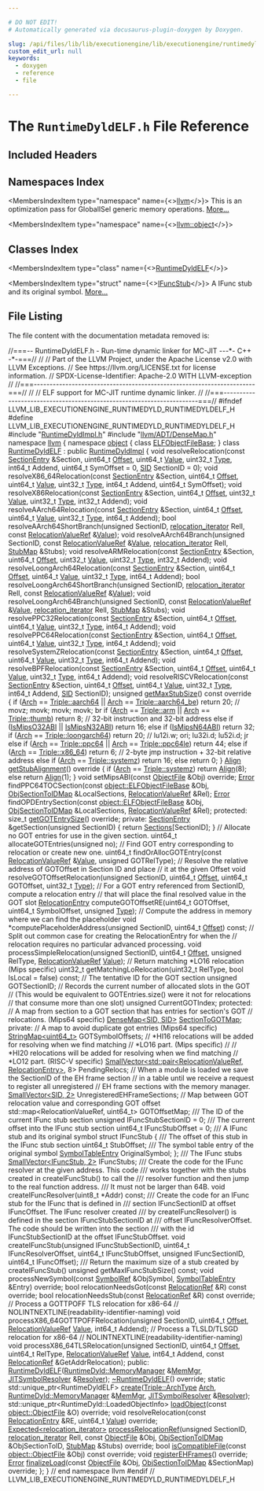 ```yaml
---

# DO NOT EDIT!
# Automatically generated via docusaurus-plugin-doxygen by Doxygen.

slug: /api/files/lib/lib/executionengine/lib/executionengine/runtimedyld/runtimedyldelf-h
custom_edit_url: null
keywords:
  - doxygen
  - reference
  - file

---
```





# The `RuntimeDyldELF.h` File Reference

<DoxygenPage pluginConfig={pluginConfig}>



## Included Headers

<IncludesList>
<IncludesListItem
  filePath="RuntimeDyldImpl.h"
  permalink="/docs/api/files/lib/lib/executionengine/lib/executionengine/runtimedyld/runtimedyldimpl-h"
  isLocal="true" />
<IncludesListItem
  filePath="llvm/ADT/DenseMap.h"
  permalink="/docs/api/files/include/include/llvm/include/llvm/adt/densemap-h"
  isLocal="true" />
</IncludesList>

## Namespaces Index

<MembersIndex>

<MembersIndexItem
  type="namespace"
  name={<><a href="/docs/api/namespaces/llvm">llvm</a></>}>
This is an optimization pass for GlobalISel generic memory operations. <a href="/docs/api/namespaces/llvm/#details">More...</a>
</MembersIndexItem>

<MembersIndexItem
  type="namespace"
  name={<><a href="/docs/api/namespaces/llvm/object">llvm::object</a></>}>
</MembersIndexItem>

</MembersIndex>

## Classes Index

<MembersIndex>

<MembersIndexItem
  type="class"
  name={<><a href="/docs/api/classes/llvm/runtimedyldelf">RuntimeDyldELF</a></>}>
</MembersIndexItem>

<MembersIndexItem
  type="struct"
  name={<><a href="/docs/api/structs/llvm/runtimedyldelf/ifuncstub">IFuncStub</a></>}>
A IFunc stub and its original symbol. <a href="/docs/api/structs/llvm/runtimedyldelf/ifuncstub/#details">More...</a>
</MembersIndexItem>

</MembersIndex>


## File Listing

The file content with the documentation metadata removed is:

<ProgramListing>

<Link id="l00001" /><CodeLine lineNumber="1"><Highlight kind="comment">//===-- RuntimeDyldELF.h - Run-time dynamic linker for MC-JIT ---&#42;- C++ -&#42;-===//</Highlight><Highlight kind="normal"></Highlight></CodeLine>
<Link id="l00002" /><CodeLine lineNumber="2"><Highlight kind="normal"></Highlight><Highlight kind="comment">//</Highlight><Highlight kind="normal"></Highlight></CodeLine>
<Link id="l00003" /><CodeLine lineNumber="3"><Highlight kind="normal"></Highlight><Highlight kind="comment">// Part of the LLVM Project, under the Apache License v2.0 with LLVM Exceptions.</Highlight><Highlight kind="normal"></Highlight></CodeLine>
<Link id="l00004" /><CodeLine lineNumber="4"><Highlight kind="normal"></Highlight><Highlight kind="comment">// See https://llvm.org/LICENSE.txt for license information.</Highlight><Highlight kind="normal"></Highlight></CodeLine>
<Link id="l00005" /><CodeLine lineNumber="5"><Highlight kind="normal"></Highlight><Highlight kind="comment">// SPDX-License-Identifier: Apache-2.0 WITH LLVM-exception</Highlight><Highlight kind="normal"></Highlight></CodeLine>
<Link id="l00006" /><CodeLine lineNumber="6"><Highlight kind="normal"></Highlight><Highlight kind="comment">//</Highlight><Highlight kind="normal"></Highlight></CodeLine>
<Link id="l00007" /><CodeLine lineNumber="7"><Highlight kind="normal"></Highlight><Highlight kind="comment">//===----------------------------------------------------------------------===//</Highlight><Highlight kind="normal"></Highlight></CodeLine>
<Link id="l00008" /><CodeLine lineNumber="8"><Highlight kind="normal"></Highlight><Highlight kind="comment">//</Highlight><Highlight kind="normal"></Highlight></CodeLine>
<Link id="l00009" /><CodeLine lineNumber="9"><Highlight kind="normal"></Highlight><Highlight kind="comment">// ELF support for MC-JIT runtime dynamic linker.</Highlight><Highlight kind="normal"></Highlight></CodeLine>
<Link id="l00010" /><CodeLine lineNumber="10"><Highlight kind="normal"></Highlight><Highlight kind="comment">//</Highlight><Highlight kind="normal"></Highlight></CodeLine>
<Link id="l00011" /><CodeLine lineNumber="11"><Highlight kind="normal"></Highlight><Highlight kind="comment">//===----------------------------------------------------------------------===//</Highlight><Highlight kind="normal"></Highlight></CodeLine>
<Link id="l00012" /><CodeLine lineNumber="12"><Highlight kind="normal"></Highlight></CodeLine>
<Link id="l00013" /><CodeLine lineNumber="13"><Highlight kind="normal"></Highlight><Highlight kind="preprocessor">#ifndef LLVM&#95;LIB&#95;EXECUTIONENGINE&#95;RUNTIMEDYLD&#95;RUNTIMEDYLDELF&#95;H</Highlight><Highlight kind="normal"></Highlight></CodeLine>
<Link id="l00014" /><CodeLine lineNumber="14"><Highlight kind="normal"></Highlight><Highlight kind="preprocessor">#define LLVM&#95;LIB&#95;EXECUTIONENGINE&#95;RUNTIMEDYLD&#95;RUNTIMEDYLDELF&#95;H</Highlight><Highlight kind="normal"></Highlight></CodeLine>
<Link id="l00015" /><CodeLine lineNumber="15"><Highlight kind="normal"></Highlight></CodeLine>
<Link id="l00016" /><CodeLine lineNumber="16"><Highlight kind="normal"></Highlight><Highlight kind="preprocessor">#include &quot;<a href="/docs/api/files/lib/lib/executionengine/lib/executionengine/runtimedyld/runtimedyldimpl-h">RuntimeDyldImpl.h</a>&quot;</Highlight><Highlight kind="normal"></Highlight></CodeLine>
<Link id="l00017" /><CodeLine lineNumber="17"><Highlight kind="normal"></Highlight><Highlight kind="preprocessor">#include &quot;<a href="/docs/api/files/include/include/llvm/include/llvm/adt/densemap-h">llvm/ADT/DenseMap.h</a>&quot;</Highlight><Highlight kind="normal"></Highlight></CodeLine>
<Link id="l00018" /><CodeLine lineNumber="18"><Highlight kind="normal"></Highlight></CodeLine>
<Link id="l00019" /><CodeLine lineNumber="19"><Highlight kind="normal"></Highlight><Highlight kind="keyword">namespace </Highlight><Highlight kind="normal"><a href="/docs/api/namespaces/llvm">llvm</a> &#123;</Highlight></CodeLine>
<Link id="l00020" /><CodeLine lineNumber="20"><Highlight kind="normal"></Highlight><Highlight kind="keyword">namespace </Highlight><Highlight kind="normal"><a href="/docs/api/namespaces/llvm/object">object</a> &#123;</Highlight></CodeLine>
<Link id="l00021" /><CodeLine lineNumber="21"><Highlight kind="normal"></Highlight><Highlight kind="keyword">class </Highlight><Highlight kind="normal"><a href="/docs/api/classes/llvm/object/elfobjectfilebase">ELFObjectFileBase</a>;</Highlight></CodeLine>
<Link id="l00022" /><CodeLine lineNumber="22"><Highlight kind="normal">&#125;</Highlight></CodeLine>
<Link id="l00023" /><CodeLine lineNumber="23"><Highlight kind="normal"></Highlight></CodeLine>
<Link id="l00024" /><CodeLine lineNumber="24" lineLink="/docs/api/classes/llvm/runtimedyldelf"><Highlight kind="normal"></Highlight><Highlight kind="keyword">class </Highlight><Highlight kind="normal"><a href="/docs/api/classes/llvm/runtimedyldelf/#acff5ec4cbde9c943ffd383afdf1e0bb1">RuntimeDyldELF</a> : </Highlight><Highlight kind="keyword">public</Highlight><Highlight kind="normal"> <a href="/docs/api/classes/llvm/runtimedyldimpl/#a369fb04a71a831101a7bdfa873cb33d0">RuntimeDyldImpl</a> &#123;</Highlight></CodeLine>
<Link id="l00025" /><CodeLine lineNumber="25"><Highlight kind="normal"></Highlight></CodeLine>
<Link id="l00026" /><CodeLine lineNumber="26"><Highlight kind="normal">  </Highlight><Highlight kind="keywordtype">void</Highlight><Highlight kind="normal"> resolveRelocation(</Highlight><Highlight kind="keyword">const</Highlight><Highlight kind="normal"> <a href="/docs/api/classes/llvm/sectionentry">SectionEntry</a> &amp;Section, uint64&#95;t <a href="/docs/api/namespaces/llvm/#a05f5b9a11bdcc5feba62899f95dcf878a3134224cba2545bc57954d3b072aebb4">Offset</a>,</Highlight></CodeLine>
<Link id="l00027" /><CodeLine lineNumber="27"><Highlight kind="normal">                         uint64&#95;t <a href="/docs/api/classes/llvm/value">Value</a>, uint32&#95;t <a href="/docs/api/classes/llvm/type">Type</a>, int64&#95;t Addend,</Highlight></CodeLine>
<Link id="l00028" /><CodeLine lineNumber="28"><Highlight kind="normal">                         uint64&#95;t SymOffset = 0, <a href="/docs/api/classes/llvm/runtimedyldimpl/#a8ad6e355243eab1c1a3993f9bda8b2d1">SID</a> SectionID = 0);</Highlight></CodeLine>
<Link id="l00029" /><CodeLine lineNumber="29"><Highlight kind="normal"></Highlight></CodeLine>
<Link id="l00030" /><CodeLine lineNumber="30"><Highlight kind="normal">  </Highlight><Highlight kind="keywordtype">void</Highlight><Highlight kind="normal"> resolveX86&#95;64Relocation(</Highlight><Highlight kind="keyword">const</Highlight><Highlight kind="normal"> <a href="/docs/api/classes/llvm/sectionentry">SectionEntry</a> &amp;Section, uint64&#95;t <a href="/docs/api/namespaces/llvm/#a05f5b9a11bdcc5feba62899f95dcf878a3134224cba2545bc57954d3b072aebb4">Offset</a>,</Highlight></CodeLine>
<Link id="l00031" /><CodeLine lineNumber="31"><Highlight kind="normal">                               uint64&#95;t <a href="/docs/api/classes/llvm/value">Value</a>, uint32&#95;t <a href="/docs/api/classes/llvm/type">Type</a>, int64&#95;t Addend,</Highlight></CodeLine>
<Link id="l00032" /><CodeLine lineNumber="32"><Highlight kind="normal">                               uint64&#95;t SymOffset);</Highlight></CodeLine>
<Link id="l00033" /><CodeLine lineNumber="33"><Highlight kind="normal"></Highlight></CodeLine>
<Link id="l00034" /><CodeLine lineNumber="34"><Highlight kind="normal">  </Highlight><Highlight kind="keywordtype">void</Highlight><Highlight kind="normal"> resolveX86Relocation(</Highlight><Highlight kind="keyword">const</Highlight><Highlight kind="normal"> <a href="/docs/api/classes/llvm/sectionentry">SectionEntry</a> &amp;Section, uint64&#95;t <a href="/docs/api/namespaces/llvm/#a05f5b9a11bdcc5feba62899f95dcf878a3134224cba2545bc57954d3b072aebb4">Offset</a>,</Highlight></CodeLine>
<Link id="l00035" /><CodeLine lineNumber="35"><Highlight kind="normal">                            uint32&#95;t <a href="/docs/api/classes/llvm/value">Value</a>, uint32&#95;t <a href="/docs/api/classes/llvm/type">Type</a>, int32&#95;t Addend);</Highlight></CodeLine>
<Link id="l00036" /><CodeLine lineNumber="36"><Highlight kind="normal"></Highlight></CodeLine>
<Link id="l00037" /><CodeLine lineNumber="37"><Highlight kind="normal">  </Highlight><Highlight kind="keywordtype">void</Highlight><Highlight kind="normal"> resolveAArch64Relocation(</Highlight><Highlight kind="keyword">const</Highlight><Highlight kind="normal"> <a href="/docs/api/classes/llvm/sectionentry">SectionEntry</a> &amp;Section, uint64&#95;t <a href="/docs/api/namespaces/llvm/#a05f5b9a11bdcc5feba62899f95dcf878a3134224cba2545bc57954d3b072aebb4">Offset</a>,</Highlight></CodeLine>
<Link id="l00038" /><CodeLine lineNumber="38"><Highlight kind="normal">                                uint64&#95;t <a href="/docs/api/classes/llvm/value">Value</a>, uint32&#95;t <a href="/docs/api/classes/llvm/type">Type</a>, int64&#95;t Addend);</Highlight></CodeLine>
<Link id="l00039" /><CodeLine lineNumber="39"><Highlight kind="normal"></Highlight></CodeLine>
<Link id="l00040" /><CodeLine lineNumber="40"><Highlight kind="normal">  </Highlight><Highlight kind="keywordtype">bool</Highlight><Highlight kind="normal"> resolveAArch64ShortBranch(</Highlight><Highlight kind="keywordtype">unsigned</Highlight><Highlight kind="normal"> SectionID, <a href="/docs/api/namespaces/llvm/object/#acc360db994cbcc482937196bf406df98">relocation&#95;iterator</a> RelI,</Highlight></CodeLine>
<Link id="l00041" /><CodeLine lineNumber="41"><Highlight kind="normal">                                 </Highlight><Highlight kind="keyword">const</Highlight><Highlight kind="normal"> <a href="/docs/api/classes/llvm/relocationvalueref">RelocationValueRef</a> &amp;<a href="/docs/api/classes/llvm/value">Value</a>);</Highlight></CodeLine>
<Link id="l00042" /><CodeLine lineNumber="42"><Highlight kind="normal"></Highlight></CodeLine>
<Link id="l00043" /><CodeLine lineNumber="43"><Highlight kind="normal">  </Highlight><Highlight kind="keywordtype">void</Highlight><Highlight kind="normal"> resolveAArch64Branch(</Highlight><Highlight kind="keywordtype">unsigned</Highlight><Highlight kind="normal"> SectionID, </Highlight><Highlight kind="keyword">const</Highlight><Highlight kind="normal"> <a href="/docs/api/classes/llvm/relocationvalueref">RelocationValueRef</a> &amp;<a href="/docs/api/classes/llvm/value">Value</a>,</Highlight></CodeLine>
<Link id="l00044" /><CodeLine lineNumber="44"><Highlight kind="normal">                            <a href="/docs/api/namespaces/llvm/object/#acc360db994cbcc482937196bf406df98">relocation&#95;iterator</a> RelI, <a href="/docs/api/classes/llvm/runtimedyldimpl/#a45d3097b94f4f98303ae36e6c6b7eee6">StubMap</a> &amp;Stubs);</Highlight></CodeLine>
<Link id="l00045" /><CodeLine lineNumber="45"><Highlight kind="normal"></Highlight></CodeLine>
<Link id="l00046" /><CodeLine lineNumber="46"><Highlight kind="normal">  </Highlight><Highlight kind="keywordtype">void</Highlight><Highlight kind="normal"> resolveARMRelocation(</Highlight><Highlight kind="keyword">const</Highlight><Highlight kind="normal"> <a href="/docs/api/classes/llvm/sectionentry">SectionEntry</a> &amp;Section, uint64&#95;t <a href="/docs/api/namespaces/llvm/#a05f5b9a11bdcc5feba62899f95dcf878a3134224cba2545bc57954d3b072aebb4">Offset</a>,</Highlight></CodeLine>
<Link id="l00047" /><CodeLine lineNumber="47"><Highlight kind="normal">                            uint32&#95;t <a href="/docs/api/classes/llvm/value">Value</a>, uint32&#95;t <a href="/docs/api/classes/llvm/type">Type</a>, int32&#95;t Addend);</Highlight></CodeLine>
<Link id="l00048" /><CodeLine lineNumber="48"><Highlight kind="normal"></Highlight></CodeLine>
<Link id="l00049" /><CodeLine lineNumber="49"><Highlight kind="normal">  </Highlight><Highlight kind="keywordtype">void</Highlight><Highlight kind="normal"> resolveLoongArch64Relocation(</Highlight><Highlight kind="keyword">const</Highlight><Highlight kind="normal"> <a href="/docs/api/classes/llvm/sectionentry">SectionEntry</a> &amp;Section,</Highlight></CodeLine>
<Link id="l00050" /><CodeLine lineNumber="50"><Highlight kind="normal">                                    uint64&#95;t <a href="/docs/api/namespaces/llvm/#a05f5b9a11bdcc5feba62899f95dcf878a3134224cba2545bc57954d3b072aebb4">Offset</a>, uint64&#95;t <a href="/docs/api/classes/llvm/value">Value</a>,</Highlight></CodeLine>
<Link id="l00051" /><CodeLine lineNumber="51"><Highlight kind="normal">                                    uint32&#95;t <a href="/docs/api/classes/llvm/type">Type</a>, int64&#95;t Addend);</Highlight></CodeLine>
<Link id="l00052" /><CodeLine lineNumber="52"><Highlight kind="normal"></Highlight></CodeLine>
<Link id="l00053" /><CodeLine lineNumber="53"><Highlight kind="normal">  </Highlight><Highlight kind="keywordtype">bool</Highlight><Highlight kind="normal"> resolveLoongArch64ShortBranch(</Highlight><Highlight kind="keywordtype">unsigned</Highlight><Highlight kind="normal"> SectionID,</Highlight></CodeLine>
<Link id="l00054" /><CodeLine lineNumber="54"><Highlight kind="normal">                                     <a href="/docs/api/namespaces/llvm/object/#acc360db994cbcc482937196bf406df98">relocation&#95;iterator</a> RelI,</Highlight></CodeLine>
<Link id="l00055" /><CodeLine lineNumber="55"><Highlight kind="normal">                                     </Highlight><Highlight kind="keyword">const</Highlight><Highlight kind="normal"> <a href="/docs/api/classes/llvm/relocationvalueref">RelocationValueRef</a> &amp;<a href="/docs/api/classes/llvm/value">Value</a>);</Highlight></CodeLine>
<Link id="l00056" /><CodeLine lineNumber="56"><Highlight kind="normal"></Highlight></CodeLine>
<Link id="l00057" /><CodeLine lineNumber="57"><Highlight kind="normal">  </Highlight><Highlight kind="keywordtype">void</Highlight><Highlight kind="normal"> resolveLoongArch64Branch(</Highlight><Highlight kind="keywordtype">unsigned</Highlight><Highlight kind="normal"> SectionID,</Highlight></CodeLine>
<Link id="l00058" /><CodeLine lineNumber="58"><Highlight kind="normal">                                </Highlight><Highlight kind="keyword">const</Highlight><Highlight kind="normal"> <a href="/docs/api/classes/llvm/relocationvalueref">RelocationValueRef</a> &amp;<a href="/docs/api/classes/llvm/value">Value</a>,</Highlight></CodeLine>
<Link id="l00059" /><CodeLine lineNumber="59"><Highlight kind="normal">                                <a href="/docs/api/namespaces/llvm/object/#acc360db994cbcc482937196bf406df98">relocation&#95;iterator</a> RelI, <a href="/docs/api/classes/llvm/runtimedyldimpl/#a45d3097b94f4f98303ae36e6c6b7eee6">StubMap</a> &amp;Stubs);</Highlight></CodeLine>
<Link id="l00060" /><CodeLine lineNumber="60"><Highlight kind="normal"></Highlight></CodeLine>
<Link id="l00061" /><CodeLine lineNumber="61"><Highlight kind="normal">  </Highlight><Highlight kind="keywordtype">void</Highlight><Highlight kind="normal"> resolvePPC32Relocation(</Highlight><Highlight kind="keyword">const</Highlight><Highlight kind="normal"> <a href="/docs/api/classes/llvm/sectionentry">SectionEntry</a> &amp;Section, uint64&#95;t <a href="/docs/api/namespaces/llvm/#a05f5b9a11bdcc5feba62899f95dcf878a3134224cba2545bc57954d3b072aebb4">Offset</a>,</Highlight></CodeLine>
<Link id="l00062" /><CodeLine lineNumber="62"><Highlight kind="normal">                              uint64&#95;t <a href="/docs/api/classes/llvm/value">Value</a>, uint32&#95;t <a href="/docs/api/classes/llvm/type">Type</a>, int64&#95;t Addend);</Highlight></CodeLine>
<Link id="l00063" /><CodeLine lineNumber="63"><Highlight kind="normal"></Highlight></CodeLine>
<Link id="l00064" /><CodeLine lineNumber="64"><Highlight kind="normal">  </Highlight><Highlight kind="keywordtype">void</Highlight><Highlight kind="normal"> resolvePPC64Relocation(</Highlight><Highlight kind="keyword">const</Highlight><Highlight kind="normal"> <a href="/docs/api/classes/llvm/sectionentry">SectionEntry</a> &amp;Section, uint64&#95;t <a href="/docs/api/namespaces/llvm/#a05f5b9a11bdcc5feba62899f95dcf878a3134224cba2545bc57954d3b072aebb4">Offset</a>,</Highlight></CodeLine>
<Link id="l00065" /><CodeLine lineNumber="65"><Highlight kind="normal">                              uint64&#95;t <a href="/docs/api/classes/llvm/value">Value</a>, uint32&#95;t <a href="/docs/api/classes/llvm/type">Type</a>, int64&#95;t Addend);</Highlight></CodeLine>
<Link id="l00066" /><CodeLine lineNumber="66"><Highlight kind="normal"></Highlight></CodeLine>
<Link id="l00067" /><CodeLine lineNumber="67"><Highlight kind="normal">  </Highlight><Highlight kind="keywordtype">void</Highlight><Highlight kind="normal"> resolveSystemZRelocation(</Highlight><Highlight kind="keyword">const</Highlight><Highlight kind="normal"> <a href="/docs/api/classes/llvm/sectionentry">SectionEntry</a> &amp;Section, uint64&#95;t <a href="/docs/api/namespaces/llvm/#a05f5b9a11bdcc5feba62899f95dcf878a3134224cba2545bc57954d3b072aebb4">Offset</a>,</Highlight></CodeLine>
<Link id="l00068" /><CodeLine lineNumber="68"><Highlight kind="normal">                                uint64&#95;t <a href="/docs/api/classes/llvm/value">Value</a>, uint32&#95;t <a href="/docs/api/classes/llvm/type">Type</a>, int64&#95;t Addend);</Highlight></CodeLine>
<Link id="l00069" /><CodeLine lineNumber="69"><Highlight kind="normal"></Highlight></CodeLine>
<Link id="l00070" /><CodeLine lineNumber="70"><Highlight kind="normal">  </Highlight><Highlight kind="keywordtype">void</Highlight><Highlight kind="normal"> resolveBPFRelocation(</Highlight><Highlight kind="keyword">const</Highlight><Highlight kind="normal"> <a href="/docs/api/classes/llvm/sectionentry">SectionEntry</a> &amp;Section, uint64&#95;t <a href="/docs/api/namespaces/llvm/#a05f5b9a11bdcc5feba62899f95dcf878a3134224cba2545bc57954d3b072aebb4">Offset</a>,</Highlight></CodeLine>
<Link id="l00071" /><CodeLine lineNumber="71"><Highlight kind="normal">                            uint64&#95;t <a href="/docs/api/classes/llvm/value">Value</a>, uint32&#95;t <a href="/docs/api/classes/llvm/type">Type</a>, int64&#95;t Addend);</Highlight></CodeLine>
<Link id="l00072" /><CodeLine lineNumber="72"><Highlight kind="normal"></Highlight></CodeLine>
<Link id="l00073" /><CodeLine lineNumber="73"><Highlight kind="normal">  </Highlight><Highlight kind="keywordtype">void</Highlight><Highlight kind="normal"> resolveRISCVRelocation(</Highlight><Highlight kind="keyword">const</Highlight><Highlight kind="normal"> <a href="/docs/api/classes/llvm/sectionentry">SectionEntry</a> &amp;Section, uint64&#95;t <a href="/docs/api/namespaces/llvm/#a05f5b9a11bdcc5feba62899f95dcf878a3134224cba2545bc57954d3b072aebb4">Offset</a>,</Highlight></CodeLine>
<Link id="l00074" /><CodeLine lineNumber="74"><Highlight kind="normal">                              uint64&#95;t <a href="/docs/api/classes/llvm/value">Value</a>, uint32&#95;t <a href="/docs/api/classes/llvm/type">Type</a>, int64&#95;t Addend,</Highlight></CodeLine>
<Link id="l00075" /><CodeLine lineNumber="75"><Highlight kind="normal">                              <a href="/docs/api/classes/llvm/runtimedyldimpl/#a8ad6e355243eab1c1a3993f9bda8b2d1">SID</a> SectionID);</Highlight></CodeLine>
<Link id="l00076" /><CodeLine lineNumber="76"><Highlight kind="normal"></Highlight></CodeLine>
<Link id="l00077" /><CodeLine lineNumber="77"><Highlight kind="normal">  </Highlight><Highlight kind="keywordtype">unsigned</Highlight><Highlight kind="normal"> <a href="/docs/api/classes/llvm/runtimedyldimpl/#ae7343d4154aa28a8bc872b1de1e40df4">getMaxStubSize</a>()</Highlight><Highlight kind="keyword"> const override </Highlight><Highlight kind="normal">&#123;</Highlight></CodeLine>
<Link id="l00078" /><CodeLine lineNumber="78"><Highlight kind="normal">    </Highlight><Highlight kind="keywordflow">if</Highlight><Highlight kind="normal"> (<a href="/docs/api/classes/llvm/runtimedyldimpl/#aab98755e5bcb6af82707f749aab3c474">Arch</a> == <a href="/docs/api/classes/llvm/triple/#a547abd13f7a3c063aa72c8192a868154aee7bfdb86a0614afb9b44615e3e652d3">Triple::aarch64</a> || <a href="/docs/api/classes/llvm/runtimedyldimpl/#aab98755e5bcb6af82707f749aab3c474">Arch</a> == <a href="/docs/api/classes/llvm/triple/#a547abd13f7a3c063aa72c8192a868154a6d5df0cfd7a0b0c0854555554396efd9">Triple::aarch64&#95;be</a>)</Highlight></CodeLine>
<Link id="l00079" /><CodeLine lineNumber="79"><Highlight kind="normal">      </Highlight><Highlight kind="keywordflow">return</Highlight><Highlight kind="normal"> 20; </Highlight><Highlight kind="comment">// movz; movk; movk; movk; br</Highlight><Highlight kind="normal"></Highlight></CodeLine>
<Link id="l00080" /><CodeLine lineNumber="80"><Highlight kind="normal">    </Highlight><Highlight kind="keywordflow">if</Highlight><Highlight kind="normal"> (<a href="/docs/api/classes/llvm/runtimedyldimpl/#aab98755e5bcb6af82707f749aab3c474">Arch</a> == <a href="/docs/api/classes/llvm/triple/#a547abd13f7a3c063aa72c8192a868154a8b312a985e2504366d24a2200faf37ff">Triple::arm</a> || <a href="/docs/api/classes/llvm/runtimedyldimpl/#aab98755e5bcb6af82707f749aab3c474">Arch</a> == <a href="/docs/api/classes/llvm/triple/#a547abd13f7a3c063aa72c8192a868154ab456eadbc2378864e9aa9e2a545a1e65">Triple::thumb</a>)</Highlight></CodeLine>
<Link id="l00081" /><CodeLine lineNumber="81"><Highlight kind="normal">      </Highlight><Highlight kind="keywordflow">return</Highlight><Highlight kind="normal"> 8; </Highlight><Highlight kind="comment">// 32-bit instruction and 32-bit address</Highlight><Highlight kind="normal"></Highlight></CodeLine>
<Link id="l00082" /><CodeLine lineNumber="82"><Highlight kind="normal">    </Highlight><Highlight kind="keywordflow">else</Highlight><Highlight kind="normal"> </Highlight><Highlight kind="keywordflow">if</Highlight><Highlight kind="normal"> (<a href="/docs/api/classes/llvm/runtimedyldimpl/#aa431374d08ab68077b4ba96efe411c72">IsMipsO32ABI</a> || <a href="/docs/api/classes/llvm/runtimedyldimpl/#a940c75979815d8de459e2791701e4853">IsMipsN32ABI</a>)</Highlight></CodeLine>
<Link id="l00083" /><CodeLine lineNumber="83"><Highlight kind="normal">      </Highlight><Highlight kind="keywordflow">return</Highlight><Highlight kind="normal"> 16;</Highlight></CodeLine>
<Link id="l00084" /><CodeLine lineNumber="84"><Highlight kind="normal">    </Highlight><Highlight kind="keywordflow">else</Highlight><Highlight kind="normal"> </Highlight><Highlight kind="keywordflow">if</Highlight><Highlight kind="normal"> (<a href="/docs/api/classes/llvm/runtimedyldimpl/#a3cd00aae21297a0a228ef733b6b47ba4">IsMipsN64ABI</a>)</Highlight></CodeLine>
<Link id="l00085" /><CodeLine lineNumber="85"><Highlight kind="normal">      </Highlight><Highlight kind="keywordflow">return</Highlight><Highlight kind="normal"> 32;</Highlight></CodeLine>
<Link id="l00086" /><CodeLine lineNumber="86"><Highlight kind="normal">    </Highlight><Highlight kind="keywordflow">if</Highlight><Highlight kind="normal"> (<a href="/docs/api/classes/llvm/runtimedyldimpl/#aab98755e5bcb6af82707f749aab3c474">Arch</a> == <a href="/docs/api/classes/llvm/triple/#a547abd13f7a3c063aa72c8192a868154a7e69e3edde4260406241be26e08fbd7c">Triple::loongarch64</a>)</Highlight></CodeLine>
<Link id="l00087" /><CodeLine lineNumber="87"><Highlight kind="normal">      </Highlight><Highlight kind="keywordflow">return</Highlight><Highlight kind="normal"> 20; </Highlight><Highlight kind="comment">// lu12i.w; ori; lu32i.d; lu52i.d; jr</Highlight><Highlight kind="normal"></Highlight></CodeLine>
<Link id="l00088" /><CodeLine lineNumber="88"><Highlight kind="normal">    </Highlight><Highlight kind="keywordflow">else</Highlight><Highlight kind="normal"> </Highlight><Highlight kind="keywordflow">if</Highlight><Highlight kind="normal"> (<a href="/docs/api/classes/llvm/runtimedyldimpl/#aab98755e5bcb6af82707f749aab3c474">Arch</a> == <a href="/docs/api/classes/llvm/triple/#a547abd13f7a3c063aa72c8192a868154aab15cb6de66f724829436a3466411993">Triple::ppc64</a> || <a href="/docs/api/classes/llvm/runtimedyldimpl/#aab98755e5bcb6af82707f749aab3c474">Arch</a> == <a href="/docs/api/classes/llvm/triple/#a547abd13f7a3c063aa72c8192a868154a4c6fec6469969e44d4af328ef7782c46">Triple::ppc64le</a>)</Highlight></CodeLine>
<Link id="l00089" /><CodeLine lineNumber="89"><Highlight kind="normal">      </Highlight><Highlight kind="keywordflow">return</Highlight><Highlight kind="normal"> 44;</Highlight></CodeLine>
<Link id="l00090" /><CodeLine lineNumber="90"><Highlight kind="normal">    </Highlight><Highlight kind="keywordflow">else</Highlight><Highlight kind="normal"> </Highlight><Highlight kind="keywordflow">if</Highlight><Highlight kind="normal"> (<a href="/docs/api/classes/llvm/runtimedyldimpl/#aab98755e5bcb6af82707f749aab3c474">Arch</a> == <a href="/docs/api/classes/llvm/triple/#a547abd13f7a3c063aa72c8192a868154a13d8ce5e71051718a537277c6a594062">Triple::x86&#95;64</a>)</Highlight></CodeLine>
<Link id="l00091" /><CodeLine lineNumber="91"><Highlight kind="normal">      </Highlight><Highlight kind="keywordflow">return</Highlight><Highlight kind="normal"> 6; </Highlight><Highlight kind="comment">// 2-byte jmp instruction + 32-bit relative address</Highlight><Highlight kind="normal"></Highlight></CodeLine>
<Link id="l00092" /><CodeLine lineNumber="92"><Highlight kind="normal">    </Highlight><Highlight kind="keywordflow">else</Highlight><Highlight kind="normal"> </Highlight><Highlight kind="keywordflow">if</Highlight><Highlight kind="normal"> (<a href="/docs/api/classes/llvm/runtimedyldimpl/#aab98755e5bcb6af82707f749aab3c474">Arch</a> == <a href="/docs/api/classes/llvm/triple/#a547abd13f7a3c063aa72c8192a868154af0a491fddfa0a73d2b9074b587ca337f">Triple::systemz</a>)</Highlight></CodeLine>
<Link id="l00093" /><CodeLine lineNumber="93"><Highlight kind="normal">      </Highlight><Highlight kind="keywordflow">return</Highlight><Highlight kind="normal"> 16;</Highlight></CodeLine>
<Link id="l00094" /><CodeLine lineNumber="94"><Highlight kind="normal">    </Highlight><Highlight kind="keywordflow">else</Highlight><Highlight kind="normal"></Highlight></CodeLine>
<Link id="l00095" /><CodeLine lineNumber="95"><Highlight kind="normal">      </Highlight><Highlight kind="keywordflow">return</Highlight><Highlight kind="normal"> 0;</Highlight></CodeLine>
<Link id="l00096" /><CodeLine lineNumber="96"><Highlight kind="normal">  &#125;</Highlight></CodeLine>
<Link id="l00097" /><CodeLine lineNumber="97"><Highlight kind="normal"></Highlight></CodeLine>
<Link id="l00098" /><CodeLine lineNumber="98"><Highlight kind="normal">  <a href="/docs/api/structs/llvm/align">Align</a> <a href="/docs/api/classes/llvm/runtimedyldimpl/#a267138a4cf518ebb229b7c0d59629b66">getStubAlignment</a>()</Highlight><Highlight kind="keyword"> override </Highlight><Highlight kind="normal">&#123;</Highlight></CodeLine>
<Link id="l00099" /><CodeLine lineNumber="99"><Highlight kind="normal">    </Highlight><Highlight kind="keywordflow">if</Highlight><Highlight kind="normal"> (<a href="/docs/api/classes/llvm/runtimedyldimpl/#aab98755e5bcb6af82707f749aab3c474">Arch</a> == <a href="/docs/api/classes/llvm/triple/#a547abd13f7a3c063aa72c8192a868154af0a491fddfa0a73d2b9074b587ca337f">Triple::systemz</a>)</Highlight></CodeLine>
<Link id="l00100" /><CodeLine lineNumber="100"><Highlight kind="normal">      </Highlight><Highlight kind="keywordflow">return</Highlight><Highlight kind="normal"> <a href="/docs/api/structs/llvm/align">Align</a>(8);</Highlight></CodeLine>
<Link id="l00101" /><CodeLine lineNumber="101"><Highlight kind="normal">    </Highlight><Highlight kind="keywordflow">else</Highlight><Highlight kind="normal"></Highlight></CodeLine>
<Link id="l00102" /><CodeLine lineNumber="102"><Highlight kind="normal">      </Highlight><Highlight kind="keywordflow">return</Highlight><Highlight kind="normal"> <a href="/docs/api/structs/llvm/align">Align</a>(1);</Highlight></CodeLine>
<Link id="l00103" /><CodeLine lineNumber="103"><Highlight kind="normal">  &#125;</Highlight></CodeLine>
<Link id="l00104" /><CodeLine lineNumber="104"><Highlight kind="normal"></Highlight></CodeLine>
<Link id="l00105" /><CodeLine lineNumber="105"><Highlight kind="normal">  </Highlight><Highlight kind="keywordtype">void</Highlight><Highlight kind="normal"> setMipsABI(</Highlight><Highlight kind="keyword">const</Highlight><Highlight kind="normal"> <a href="/docs/api/classes/llvm/object/objectfile">ObjectFile</a> &amp;Obj) </Highlight><Highlight kind="keyword">override</Highlight><Highlight kind="normal">;</Highlight></CodeLine>
<Link id="l00106" /><CodeLine lineNumber="106"><Highlight kind="normal"></Highlight></CodeLine>
<Link id="l00107" /><CodeLine lineNumber="107"><Highlight kind="normal">  <a href="/docs/api/classes/llvm/error">Error</a> findPPC64TOCSection(</Highlight><Highlight kind="keyword">const</Highlight><Highlight kind="normal"> <a href="/docs/api/classes/llvm/object/elfobjectfilebase">object::ELFObjectFileBase</a> &amp;Obj,</Highlight></CodeLine>
<Link id="l00108" /><CodeLine lineNumber="108"><Highlight kind="normal">                            <a href="/docs/api/classes/llvm/runtimedyldimpl/#a22b1a24bb422a0f0896dd84dff7933e2">ObjSectionToIDMap</a> &amp;LocalSections,</Highlight></CodeLine>
<Link id="l00109" /><CodeLine lineNumber="109"><Highlight kind="normal">                            <a href="/docs/api/classes/llvm/relocationvalueref">RelocationValueRef</a> &amp;Rel);</Highlight></CodeLine>
<Link id="l00110" /><CodeLine lineNumber="110"><Highlight kind="normal">  <a href="/docs/api/classes/llvm/error">Error</a> findOPDEntrySection(</Highlight><Highlight kind="keyword">const</Highlight><Highlight kind="normal"> <a href="/docs/api/classes/llvm/object/elfobjectfilebase">object::ELFObjectFileBase</a> &amp;Obj,</Highlight></CodeLine>
<Link id="l00111" /><CodeLine lineNumber="111"><Highlight kind="normal">                            <a href="/docs/api/classes/llvm/runtimedyldimpl/#a22b1a24bb422a0f0896dd84dff7933e2">ObjSectionToIDMap</a> &amp;LocalSections,</Highlight></CodeLine>
<Link id="l00112" /><CodeLine lineNumber="112"><Highlight kind="normal">                            <a href="/docs/api/classes/llvm/relocationvalueref">RelocationValueRef</a> &amp;Rel);</Highlight></CodeLine>
<Link id="l00113" /><CodeLine lineNumber="113"><Highlight kind="normal"></Highlight></CodeLine>
<Link id="l00114" /><CodeLine lineNumber="114"><Highlight kind="normal"></Highlight><Highlight kind="keyword">protected</Highlight><Highlight kind="normal">:</Highlight></CodeLine>
<Link id="l00115" /><CodeLine lineNumber="115"><Highlight kind="normal">  </Highlight><Highlight kind="keywordtype">size&#95;t</Highlight><Highlight kind="normal"> <a href="/docs/api/classes/llvm/runtimedyldelf/#a1881f42b5c49ba8ed8d1056ee2ff90d8">getGOTEntrySize</a>() </Highlight><Highlight kind="keyword">override</Highlight><Highlight kind="normal">;</Highlight></CodeLine>
<Link id="l00116" /><CodeLine lineNumber="116"><Highlight kind="normal"></Highlight></CodeLine>
<Link id="l00117" /><CodeLine lineNumber="117"><Highlight kind="normal"></Highlight><Highlight kind="keyword">private</Highlight><Highlight kind="normal">:</Highlight></CodeLine>
<Link id="l00118" /><CodeLine lineNumber="118"><Highlight kind="normal">  <a href="/docs/api/classes/llvm/sectionentry">SectionEntry</a> &amp;getSection(</Highlight><Highlight kind="keywordtype">unsigned</Highlight><Highlight kind="normal"> SectionID) &#123; </Highlight><Highlight kind="keywordflow">return</Highlight><Highlight kind="normal"> <a href="/docs/api/classes/llvm/runtimedyldimpl/#afce88102ca208741b470edac5342c4b3">Sections</a>&#91;SectionID&#93;; &#125;</Highlight></CodeLine>
<Link id="l00119" /><CodeLine lineNumber="119"><Highlight kind="normal"></Highlight></CodeLine>
<Link id="l00120" /><CodeLine lineNumber="120"><Highlight kind="normal">  </Highlight><Highlight kind="comment">// Allocate no GOT entries for use in the given section.</Highlight><Highlight kind="normal"></Highlight></CodeLine>
<Link id="l00121" /><CodeLine lineNumber="121"><Highlight kind="normal">  uint64&#95;t allocateGOTEntries(</Highlight><Highlight kind="keywordtype">unsigned</Highlight><Highlight kind="normal"> no);</Highlight></CodeLine>
<Link id="l00122" /><CodeLine lineNumber="122"><Highlight kind="normal"></Highlight></CodeLine>
<Link id="l00123" /><CodeLine lineNumber="123"><Highlight kind="normal">  </Highlight><Highlight kind="comment">// Find GOT entry corresponding to relocation or create new one.</Highlight><Highlight kind="normal"></Highlight></CodeLine>
<Link id="l00124" /><CodeLine lineNumber="124"><Highlight kind="normal">  uint64&#95;t findOrAllocGOTEntry(</Highlight><Highlight kind="keyword">const</Highlight><Highlight kind="normal"> <a href="/docs/api/classes/llvm/relocationvalueref">RelocationValueRef</a> &amp;<a href="/docs/api/classes/llvm/value">Value</a>,</Highlight></CodeLine>
<Link id="l00125" /><CodeLine lineNumber="125"><Highlight kind="normal">                               </Highlight><Highlight kind="keywordtype">unsigned</Highlight><Highlight kind="normal"> GOTRelType);</Highlight></CodeLine>
<Link id="l00126" /><CodeLine lineNumber="126"><Highlight kind="normal"></Highlight></CodeLine>
<Link id="l00127" /><CodeLine lineNumber="127"><Highlight kind="normal">  </Highlight><Highlight kind="comment">// Resolve the relative address of GOTOffset in Section ID and place</Highlight><Highlight kind="normal"></Highlight></CodeLine>
<Link id="l00128" /><CodeLine lineNumber="128"><Highlight kind="normal">  </Highlight><Highlight kind="comment">// it at the given Offset</Highlight><Highlight kind="normal"></Highlight></CodeLine>
<Link id="l00129" /><CodeLine lineNumber="129"><Highlight kind="normal">  </Highlight><Highlight kind="keywordtype">void</Highlight><Highlight kind="normal"> resolveGOTOffsetRelocation(</Highlight><Highlight kind="keywordtype">unsigned</Highlight><Highlight kind="normal"> SectionID, uint64&#95;t <a href="/docs/api/namespaces/llvm/#a05f5b9a11bdcc5feba62899f95dcf878a3134224cba2545bc57954d3b072aebb4">Offset</a>,</Highlight></CodeLine>
<Link id="l00130" /><CodeLine lineNumber="130"><Highlight kind="normal">                                  uint64&#95;t GOTOffset, uint32&#95;t <a href="/docs/api/classes/llvm/type">Type</a>);</Highlight></CodeLine>
<Link id="l00131" /><CodeLine lineNumber="131"><Highlight kind="normal"></Highlight></CodeLine>
<Link id="l00132" /><CodeLine lineNumber="132"><Highlight kind="normal">  </Highlight><Highlight kind="comment">// For a GOT entry referenced from SectionID, compute a relocation entry</Highlight><Highlight kind="normal"></Highlight></CodeLine>
<Link id="l00133" /><CodeLine lineNumber="133"><Highlight kind="normal">  </Highlight><Highlight kind="comment">// that will place the final resolved value in the GOT slot</Highlight><Highlight kind="normal"></Highlight></CodeLine>
<Link id="l00134" /><CodeLine lineNumber="134"><Highlight kind="normal">  <a href="/docs/api/classes/llvm/relocationentry">RelocationEntry</a> computeGOTOffsetRE(uint64&#95;t GOTOffset, uint64&#95;t SymbolOffset,</Highlight></CodeLine>
<Link id="l00135" /><CodeLine lineNumber="135"><Highlight kind="normal">                                     </Highlight><Highlight kind="keywordtype">unsigned</Highlight><Highlight kind="normal"> <a href="/docs/api/classes/llvm/type">Type</a>);</Highlight></CodeLine>
<Link id="l00136" /><CodeLine lineNumber="136"><Highlight kind="normal"></Highlight></CodeLine>
<Link id="l00137" /><CodeLine lineNumber="137"><Highlight kind="normal">  </Highlight><Highlight kind="comment">// Compute the address in memory where we can find the placeholder</Highlight><Highlight kind="normal"></Highlight></CodeLine>
<Link id="l00138" /><CodeLine lineNumber="138"><Highlight kind="normal">  </Highlight><Highlight kind="keywordtype">void</Highlight><Highlight kind="normal"> &#42;computePlaceholderAddress(</Highlight><Highlight kind="keywordtype">unsigned</Highlight><Highlight kind="normal"> SectionID, uint64&#95;t <a href="/docs/api/namespaces/llvm/#a05f5b9a11bdcc5feba62899f95dcf878a3134224cba2545bc57954d3b072aebb4">Offset</a>) </Highlight><Highlight kind="keyword">const</Highlight><Highlight kind="normal">;</Highlight></CodeLine>
<Link id="l00139" /><CodeLine lineNumber="139"><Highlight kind="normal"></Highlight></CodeLine>
<Link id="l00140" /><CodeLine lineNumber="140"><Highlight kind="normal">  </Highlight><Highlight kind="comment">// Split out common case for creating the RelocationEntry for when the</Highlight><Highlight kind="normal"></Highlight></CodeLine>
<Link id="l00141" /><CodeLine lineNumber="141"><Highlight kind="normal">  </Highlight><Highlight kind="comment">// relocation requires no particular advanced processing.</Highlight><Highlight kind="normal"></Highlight></CodeLine>
<Link id="l00142" /><CodeLine lineNumber="142"><Highlight kind="normal">  </Highlight><Highlight kind="keywordtype">void</Highlight><Highlight kind="normal"> processSimpleRelocation(</Highlight><Highlight kind="keywordtype">unsigned</Highlight><Highlight kind="normal"> SectionID, uint64&#95;t <a href="/docs/api/namespaces/llvm/#a05f5b9a11bdcc5feba62899f95dcf878a3134224cba2545bc57954d3b072aebb4">Offset</a>, </Highlight><Highlight kind="keywordtype">unsigned</Highlight><Highlight kind="normal"> RelType, <a href="/docs/api/classes/llvm/relocationvalueref">RelocationValueRef</a> <a href="/docs/api/classes/llvm/value">Value</a>);</Highlight></CodeLine>
<Link id="l00143" /><CodeLine lineNumber="143"><Highlight kind="normal"></Highlight></CodeLine>
<Link id="l00144" /><CodeLine lineNumber="144"><Highlight kind="normal">  </Highlight><Highlight kind="comment">// Return matching &#42;LO16 relocation (Mips specific)</Highlight><Highlight kind="normal"></Highlight></CodeLine>
<Link id="l00145" /><CodeLine lineNumber="145"><Highlight kind="normal">  uint32&#95;t getMatchingLoRelocation(uint32&#95;t RelType,</Highlight></CodeLine>
<Link id="l00146" /><CodeLine lineNumber="146"><Highlight kind="normal">                                   </Highlight><Highlight kind="keywordtype">bool</Highlight><Highlight kind="normal"> IsLocal = </Highlight><Highlight kind="keyword">false</Highlight><Highlight kind="normal">) </Highlight><Highlight kind="keyword">const</Highlight><Highlight kind="normal">;</Highlight></CodeLine>
<Link id="l00147" /><CodeLine lineNumber="147"><Highlight kind="normal"></Highlight></CodeLine>
<Link id="l00148" /><CodeLine lineNumber="148"><Highlight kind="normal">  </Highlight><Highlight kind="comment">// The tentative ID for the GOT section</Highlight><Highlight kind="normal"></Highlight></CodeLine>
<Link id="l00149" /><CodeLine lineNumber="149"><Highlight kind="normal">  </Highlight><Highlight kind="keywordtype">unsigned</Highlight><Highlight kind="normal"> GOTSectionID;</Highlight></CodeLine>
<Link id="l00150" /><CodeLine lineNumber="150"><Highlight kind="normal"></Highlight></CodeLine>
<Link id="l00151" /><CodeLine lineNumber="151"><Highlight kind="normal">  </Highlight><Highlight kind="comment">// Records the current number of allocated slots in the GOT</Highlight><Highlight kind="normal"></Highlight></CodeLine>
<Link id="l00152" /><CodeLine lineNumber="152"><Highlight kind="normal">  </Highlight><Highlight kind="comment">// (This would be equivalent to GOTEntries.size() were it not for relocations</Highlight><Highlight kind="normal"></Highlight></CodeLine>
<Link id="l00153" /><CodeLine lineNumber="153"><Highlight kind="normal">  </Highlight><Highlight kind="comment">// that consume more than one slot)</Highlight><Highlight kind="normal"></Highlight></CodeLine>
<Link id="l00154" /><CodeLine lineNumber="154"><Highlight kind="normal">  </Highlight><Highlight kind="keywordtype">unsigned</Highlight><Highlight kind="normal"> CurrentGOTIndex;</Highlight></CodeLine>
<Link id="l00155" /><CodeLine lineNumber="155"><Highlight kind="normal"></Highlight></CodeLine>
<Link id="l00156" /><CodeLine lineNumber="156"><Highlight kind="normal"></Highlight><Highlight kind="keyword">protected</Highlight><Highlight kind="normal">:</Highlight></CodeLine>
<Link id="l00157" /><CodeLine lineNumber="157"><Highlight kind="normal">  </Highlight><Highlight kind="comment">// A map from section to a GOT section that has entries for section&#39;s GOT</Highlight><Highlight kind="normal"></Highlight></CodeLine>
<Link id="l00158" /><CodeLine lineNumber="158"><Highlight kind="normal">  </Highlight><Highlight kind="comment">// relocations. (Mips64 specific)</Highlight><Highlight kind="normal"></Highlight></CodeLine>
<Link id="l00159" /><CodeLine lineNumber="159" lineLink="/docs/api/classes/llvm/runtimedyldelf/#a3bcf96d2eb6e594a4602399e60b8eddb"><Highlight kind="normal">  <a href="/docs/api/classes/llvm/densemap">DenseMap&lt;SID, SID&gt;</a> <a href="/docs/api/classes/llvm/runtimedyldelf/#a3bcf96d2eb6e594a4602399e60b8eddb">SectionToGOTMap</a>;</Highlight></CodeLine>
<Link id="l00160" /><CodeLine lineNumber="160"><Highlight kind="normal"></Highlight></CodeLine>
<Link id="l00161" /><CodeLine lineNumber="161"><Highlight kind="normal"></Highlight><Highlight kind="keyword">private</Highlight><Highlight kind="normal">:</Highlight></CodeLine>
<Link id="l00162" /><CodeLine lineNumber="162"><Highlight kind="normal">  </Highlight><Highlight kind="comment">// A map to avoid duplicate got entries (Mips64 specific)</Highlight><Highlight kind="normal"></Highlight></CodeLine>
<Link id="l00163" /><CodeLine lineNumber="163"><Highlight kind="normal">  <a href="/docs/api/classes/llvm/stringmap">StringMap&lt;uint64&#95;t&gt;</a> GOTSymbolOffsets;</Highlight></CodeLine>
<Link id="l00164" /><CodeLine lineNumber="164"><Highlight kind="normal"></Highlight></CodeLine>
<Link id="l00165" /><CodeLine lineNumber="165"><Highlight kind="normal">  </Highlight><Highlight kind="comment">// &#42;HI16 relocations will be added for resolving when we find matching</Highlight><Highlight kind="normal"></Highlight></CodeLine>
<Link id="l00166" /><CodeLine lineNumber="166"><Highlight kind="normal">  </Highlight><Highlight kind="comment">// &#42;LO16 part. (Mips specific)</Highlight><Highlight kind="normal"></Highlight></CodeLine>
<Link id="l00167" /><CodeLine lineNumber="167"><Highlight kind="normal">  </Highlight><Highlight kind="comment">//</Highlight><Highlight kind="normal"></Highlight></CodeLine>
<Link id="l00168" /><CodeLine lineNumber="168"><Highlight kind="normal">  </Highlight><Highlight kind="comment">// &#42;HI20 relocations will be added for resolving when we find matching</Highlight><Highlight kind="normal"></Highlight></CodeLine>
<Link id="l00169" /><CodeLine lineNumber="169"><Highlight kind="normal">  </Highlight><Highlight kind="comment">// &#42;LO12 part. (RISC-V specific)</Highlight><Highlight kind="normal"></Highlight></CodeLine>
<Link id="l00170" /><CodeLine lineNumber="170"><Highlight kind="normal">  <a href="/docs/api/classes/llvm/smallvector">SmallVector&lt;std::pair&lt;RelocationValueRef, RelocationEntry&gt;</a>, 8&gt; PendingRelocs;</Highlight></CodeLine>
<Link id="l00171" /><CodeLine lineNumber="171"><Highlight kind="normal"></Highlight></CodeLine>
<Link id="l00172" /><CodeLine lineNumber="172"><Highlight kind="normal">  </Highlight><Highlight kind="comment">// When a module is loaded we save the SectionID of the EH frame section</Highlight><Highlight kind="normal"></Highlight></CodeLine>
<Link id="l00173" /><CodeLine lineNumber="173"><Highlight kind="normal">  </Highlight><Highlight kind="comment">// in a table until we receive a request to register all unregistered</Highlight><Highlight kind="normal"></Highlight></CodeLine>
<Link id="l00174" /><CodeLine lineNumber="174"><Highlight kind="normal">  </Highlight><Highlight kind="comment">// EH frame sections with the memory manager.</Highlight><Highlight kind="normal"></Highlight></CodeLine>
<Link id="l00175" /><CodeLine lineNumber="175"><Highlight kind="normal">  <a href="/docs/api/classes/llvm/smallvector">SmallVector&lt;SID, 2&gt;</a> UnregisteredEHFrameSections;</Highlight></CodeLine>
<Link id="l00176" /><CodeLine lineNumber="176"><Highlight kind="normal"></Highlight></CodeLine>
<Link id="l00177" /><CodeLine lineNumber="177"><Highlight kind="normal">  </Highlight><Highlight kind="comment">// Map between GOT relocation value and corresponding GOT offset</Highlight><Highlight kind="normal"></Highlight></CodeLine>
<Link id="l00178" /><CodeLine lineNumber="178"><Highlight kind="normal">  std::map&lt;RelocationValueRef, uint64&#95;t&gt; GOTOffsetMap;</Highlight></CodeLine>
<Link id="l00179" /><CodeLine lineNumber="179"><Highlight kind="normal"></Highlight><Highlight kind="comment"></Highlight></CodeLine>
<Link id="l00180" /><CodeLine lineNumber="180"><Highlight kind="comment">  /// The ID of the current IFunc stub section</Highlight><Highlight kind="normal"></Highlight></CodeLine>
<Link id="l00181" /><CodeLine lineNumber="181"><Highlight kind="normal">  </Highlight><Highlight kind="keywordtype">unsigned</Highlight><Highlight kind="normal"> IFuncStubSectionID = 0;</Highlight><Highlight kind="comment"></Highlight></CodeLine>
<Link id="l00182" /><CodeLine lineNumber="182"><Highlight kind="comment">  /// The current offset into the IFunc stub section</Highlight><Highlight kind="normal"></Highlight></CodeLine>
<Link id="l00183" /><CodeLine lineNumber="183"><Highlight kind="normal">  uint64&#95;t IFuncStubOffset = 0;</Highlight></CodeLine>
<Link id="l00184" /><CodeLine lineNumber="184"><Highlight kind="normal"></Highlight><Highlight kind="comment"></Highlight></CodeLine>
<Link id="l00185" /><CodeLine lineNumber="185"><Highlight kind="comment">  /// A IFunc stub and its original symbol</Highlight><Highlight kind="normal"></Highlight></CodeLine>
<Link id="l00186" /><CodeLine lineNumber="186"><Highlight kind="normal">  </Highlight><Highlight kind="keyword">struct </Highlight><Highlight kind="normal">IFuncStub &#123;</Highlight><Highlight kind="comment"></Highlight></CodeLine>
<Link id="l00187" /><CodeLine lineNumber="187"><Highlight kind="comment">    /// The offset of this stub in the IFunc stub section</Highlight><Highlight kind="normal"></Highlight></CodeLine>
<Link id="l00188" /><CodeLine lineNumber="188"><Highlight kind="normal">    uint64&#95;t StubOffset;</Highlight><Highlight kind="comment"></Highlight></CodeLine>
<Link id="l00189" /><CodeLine lineNumber="189"><Highlight kind="comment">    /// The symbol table entry of the original symbol</Highlight><Highlight kind="normal"></Highlight></CodeLine>
<Link id="l00190" /><CodeLine lineNumber="190"><Highlight kind="normal">    <a href="/docs/api/classes/llvm/symboltableentry">SymbolTableEntry</a> OriginalSymbol;</Highlight></CodeLine>
<Link id="l00191" /><CodeLine lineNumber="191"><Highlight kind="normal">  &#125;;</Highlight></CodeLine>
<Link id="l00192" /><CodeLine lineNumber="192"><Highlight kind="normal"></Highlight><Highlight kind="comment"></Highlight></CodeLine>
<Link id="l00193" /><CodeLine lineNumber="193"><Highlight kind="comment">  /// The IFunc stubs</Highlight><Highlight kind="normal"></Highlight></CodeLine>
<Link id="l00194" /><CodeLine lineNumber="194"><Highlight kind="normal">  <a href="/docs/api/classes/llvm/smallvector">SmallVector&lt;IFuncStub, 2&gt;</a> IFuncStubs;</Highlight></CodeLine>
<Link id="l00195" /><CodeLine lineNumber="195"><Highlight kind="normal"></Highlight><Highlight kind="comment"></Highlight></CodeLine>
<Link id="l00196" /><CodeLine lineNumber="196"><Highlight kind="comment">  /// Create the code for the IFunc resolver at the given address. This code</Highlight></CodeLine>
<Link id="l00197" /><CodeLine lineNumber="197"><Highlight kind="comment">  /// works together with the stubs created in createIFuncStub() to call the</Highlight></CodeLine>
<Link id="l00198" /><CodeLine lineNumber="198"><Highlight kind="comment">  /// resolver function and then jump to the real function address.</Highlight></CodeLine>
<Link id="l00199" /><CodeLine lineNumber="199"><Highlight kind="comment">  /// It must not be larger than 64B.</Highlight><Highlight kind="normal"></Highlight></CodeLine>
<Link id="l00200" /><CodeLine lineNumber="200"><Highlight kind="normal">  </Highlight><Highlight kind="keywordtype">void</Highlight><Highlight kind="normal"> createIFuncResolver(uint8&#95;t &#42;Addr) </Highlight><Highlight kind="keyword">const</Highlight><Highlight kind="normal">;</Highlight><Highlight kind="comment"></Highlight></CodeLine>
<Link id="l00201" /><CodeLine lineNumber="201"><Highlight kind="comment">  /// Create the code for an IFunc stub for the IFunc that is defined in</Highlight></CodeLine>
<Link id="l00202" /><CodeLine lineNumber="202"><Highlight kind="comment">  /// section IFuncSectionID at offset IFuncOffset. The IFunc resolver created</Highlight></CodeLine>
<Link id="l00203" /><CodeLine lineNumber="203"><Highlight kind="comment">  /// by createIFuncResolver() is defined in the section IFuncStubSectionID at</Highlight></CodeLine>
<Link id="l00204" /><CodeLine lineNumber="204"><Highlight kind="comment">  /// offset IFuncResolverOffset. The code should be written into the section</Highlight></CodeLine>
<Link id="l00205" /><CodeLine lineNumber="205"><Highlight kind="comment">  /// with the id IFuncStubSectionID at the offset IFuncStubOffset.</Highlight><Highlight kind="normal"></Highlight></CodeLine>
<Link id="l00206" /><CodeLine lineNumber="206"><Highlight kind="normal">  </Highlight><Highlight kind="keywordtype">void</Highlight><Highlight kind="normal"> createIFuncStub(</Highlight><Highlight kind="keywordtype">unsigned</Highlight><Highlight kind="normal"> IFuncStubSectionID,</Highlight></CodeLine>
<Link id="l00207" /><CodeLine lineNumber="207"><Highlight kind="normal">                       uint64&#95;t IFuncResolverOffset, uint64&#95;t IFuncStubOffset,</Highlight></CodeLine>
<Link id="l00208" /><CodeLine lineNumber="208"><Highlight kind="normal">                       </Highlight><Highlight kind="keywordtype">unsigned</Highlight><Highlight kind="normal"> IFuncSectionID, uint64&#95;t IFuncOffset);</Highlight><Highlight kind="comment"></Highlight></CodeLine>
<Link id="l00209" /><CodeLine lineNumber="209"><Highlight kind="comment">  /// Return the maximum size of a stub created by createIFuncStub()</Highlight><Highlight kind="normal"></Highlight></CodeLine>
<Link id="l00210" /><CodeLine lineNumber="210"><Highlight kind="normal">  </Highlight><Highlight kind="keywordtype">unsigned</Highlight><Highlight kind="normal"> getMaxIFuncStubSize() </Highlight><Highlight kind="keyword">const</Highlight><Highlight kind="normal">;</Highlight></CodeLine>
<Link id="l00211" /><CodeLine lineNumber="211"><Highlight kind="normal"></Highlight></CodeLine>
<Link id="l00212" /><CodeLine lineNumber="212"><Highlight kind="normal">  </Highlight><Highlight kind="keywordtype">void</Highlight><Highlight kind="normal"> processNewSymbol(</Highlight><Highlight kind="keyword">const</Highlight><Highlight kind="normal"> <a href="/docs/api/classes/llvm/object/symbolref">SymbolRef</a> &amp;ObjSymbol,</Highlight></CodeLine>
<Link id="l00213" /><CodeLine lineNumber="213"><Highlight kind="normal">                        <a href="/docs/api/classes/llvm/symboltableentry">SymbolTableEntry</a> &amp;Entry) </Highlight><Highlight kind="keyword">override</Highlight><Highlight kind="normal">;</Highlight></CodeLine>
<Link id="l00214" /><CodeLine lineNumber="214"><Highlight kind="normal">  </Highlight><Highlight kind="keywordtype">bool</Highlight><Highlight kind="normal"> relocationNeedsGot(</Highlight><Highlight kind="keyword">const</Highlight><Highlight kind="normal"> <a href="/docs/api/classes/llvm/object/relocationref">RelocationRef</a> &amp;R) </Highlight><Highlight kind="keyword">const override</Highlight><Highlight kind="normal">;</Highlight></CodeLine>
<Link id="l00215" /><CodeLine lineNumber="215"><Highlight kind="normal">  </Highlight><Highlight kind="keywordtype">bool</Highlight><Highlight kind="normal"> relocationNeedsStub(</Highlight><Highlight kind="keyword">const</Highlight><Highlight kind="normal"> <a href="/docs/api/classes/llvm/object/relocationref">RelocationRef</a> &amp;R) </Highlight><Highlight kind="keyword">const override</Highlight><Highlight kind="normal">;</Highlight></CodeLine>
<Link id="l00216" /><CodeLine lineNumber="216"><Highlight kind="normal"></Highlight></CodeLine>
<Link id="l00217" /><CodeLine lineNumber="217"><Highlight kind="normal">  </Highlight><Highlight kind="comment">// Process a GOTTPOFF TLS relocation for x86-64</Highlight><Highlight kind="normal"></Highlight></CodeLine>
<Link id="l00218" /><CodeLine lineNumber="218"><Highlight kind="normal">  </Highlight><Highlight kind="comment">// NOLINTNEXTLINE(readability-identifier-naming)</Highlight><Highlight kind="normal"></Highlight></CodeLine>
<Link id="l00219" /><CodeLine lineNumber="219"><Highlight kind="normal">  </Highlight><Highlight kind="keywordtype">void</Highlight><Highlight kind="normal"> processX86&#95;64GOTTPOFFRelocation(</Highlight><Highlight kind="keywordtype">unsigned</Highlight><Highlight kind="normal"> SectionID, uint64&#95;t <a href="/docs/api/namespaces/llvm/#a05f5b9a11bdcc5feba62899f95dcf878a3134224cba2545bc57954d3b072aebb4">Offset</a>,</Highlight></CodeLine>
<Link id="l00220" /><CodeLine lineNumber="220"><Highlight kind="normal">                                       <a href="/docs/api/classes/llvm/relocationvalueref">RelocationValueRef</a> <a href="/docs/api/classes/llvm/value">Value</a>,</Highlight></CodeLine>
<Link id="l00221" /><CodeLine lineNumber="221"><Highlight kind="normal">                                       int64&#95;t Addend);</Highlight></CodeLine>
<Link id="l00222" /><CodeLine lineNumber="222"><Highlight kind="normal">  </Highlight><Highlight kind="comment">// Process a TLSLD/TLSGD relocation for x86-64</Highlight><Highlight kind="normal"></Highlight></CodeLine>
<Link id="l00223" /><CodeLine lineNumber="223"><Highlight kind="normal">  </Highlight><Highlight kind="comment">// NOLINTNEXTLINE(readability-identifier-naming)</Highlight><Highlight kind="normal"></Highlight></CodeLine>
<Link id="l00224" /><CodeLine lineNumber="224"><Highlight kind="normal">  </Highlight><Highlight kind="keywordtype">void</Highlight><Highlight kind="normal"> processX86&#95;64TLSRelocation(</Highlight><Highlight kind="keywordtype">unsigned</Highlight><Highlight kind="normal"> SectionID, uint64&#95;t <a href="/docs/api/namespaces/llvm/#a05f5b9a11bdcc5feba62899f95dcf878a3134224cba2545bc57954d3b072aebb4">Offset</a>,</Highlight></CodeLine>
<Link id="l00225" /><CodeLine lineNumber="225"><Highlight kind="normal">                                  uint64&#95;t RelType, <a href="/docs/api/classes/llvm/relocationvalueref">RelocationValueRef</a> <a href="/docs/api/classes/llvm/value">Value</a>,</Highlight></CodeLine>
<Link id="l00226" /><CodeLine lineNumber="226"><Highlight kind="normal">                                  int64&#95;t Addend,</Highlight></CodeLine>
<Link id="l00227" /><CodeLine lineNumber="227"><Highlight kind="normal">                                  </Highlight><Highlight kind="keyword">const</Highlight><Highlight kind="normal"> <a href="/docs/api/classes/llvm/object/relocationref">RelocationRef</a> &amp;GetAddrRelocation);</Highlight></CodeLine>
<Link id="l00228" /><CodeLine lineNumber="228"><Highlight kind="normal"></Highlight></CodeLine>
<Link id="l00229" /><CodeLine lineNumber="229"><Highlight kind="normal"></Highlight><Highlight kind="keyword">public</Highlight><Highlight kind="normal">:</Highlight></CodeLine>
<Link id="l00230" /><CodeLine lineNumber="230"><Highlight kind="normal">  <a href="/docs/api/classes/llvm/runtimedyldelf/#acff5ec4cbde9c943ffd383afdf1e0bb1">RuntimeDyldELF</a>(<a href="/docs/api/classes/llvm/runtimedyld/memorymanager">RuntimeDyld::MemoryManager</a> &amp;<a href="/docs/api/classes/llvm/runtimedyldimpl/#a9bc5cceb63d0ccdf06f64b587f1cd80e">MemMgr</a>,</Highlight></CodeLine>
<Link id="l00231" /><CodeLine lineNumber="231"><Highlight kind="normal">                 <a href="/docs/api/classes/llvm/jitsymbolresolver">JITSymbolResolver</a> &amp;<a href="/docs/api/classes/llvm/resolver">Resolver</a>);</Highlight></CodeLine>
<Link id="l00232" /><CodeLine lineNumber="232" lineLink="/docs/api/classes/llvm/runtimedyldelf/#a19bde166e1cf015f0a9e5a2786274299"><Highlight kind="normal">  <a href="/docs/api/classes/llvm/runtimedyldelf/#a19bde166e1cf015f0a9e5a2786274299">~RuntimeDyldELF</a>() </Highlight><Highlight kind="keyword">override</Highlight><Highlight kind="normal">;</Highlight></CodeLine>
<Link id="l00233" /><CodeLine lineNumber="233"><Highlight kind="normal"></Highlight></CodeLine>
<Link id="l00234" /><CodeLine lineNumber="234"><Highlight kind="normal">  </Highlight><Highlight kind="keyword">static</Highlight><Highlight kind="normal"> std::unique&#95;ptr&lt;RuntimeDyldELF&gt;</Highlight></CodeLine>
<Link id="l00235" /><CodeLine lineNumber="235"><Highlight kind="normal">  <a href="/docs/api/classes/llvm/runtimedyldelf/#a2a43382614f69bdae93a85b8dd43d597">create</a>(<a href="/docs/api/classes/llvm/triple/#a547abd13f7a3c063aa72c8192a868154">Triple::ArchType</a> <a href="/docs/api/classes/llvm/runtimedyldimpl/#aab98755e5bcb6af82707f749aab3c474">Arch</a>, <a href="/docs/api/classes/llvm/runtimedyld/memorymanager">RuntimeDyld::MemoryManager</a> &amp;<a href="/docs/api/classes/llvm/runtimedyldimpl/#a9bc5cceb63d0ccdf06f64b587f1cd80e">MemMgr</a>,</Highlight></CodeLine>
<Link id="l00236" /><CodeLine lineNumber="236"><Highlight kind="normal">         <a href="/docs/api/classes/llvm/jitsymbolresolver">JITSymbolResolver</a> &amp;<a href="/docs/api/classes/llvm/runtimedyldimpl/#a688485f7fca0fadd7e492dc12218cd16">Resolver</a>);</Highlight></CodeLine>
<Link id="l00237" /><CodeLine lineNumber="237"><Highlight kind="normal"></Highlight></CodeLine>
<Link id="l00238" /><CodeLine lineNumber="238"><Highlight kind="normal">  std::unique&#95;ptr&lt;RuntimeDyld::LoadedObjectInfo&gt;</Highlight></CodeLine>
<Link id="l00239" /><CodeLine lineNumber="239"><Highlight kind="normal">  <a href="/docs/api/classes/llvm/runtimedyldelf/#a8eaeb3bf0be2e6f9ffce10bab1dcb5f2">loadObject</a>(</Highlight><Highlight kind="keyword">const</Highlight><Highlight kind="normal"> <a href="/docs/api/classes/llvm/object/objectfile">object::ObjectFile</a> &amp;O) </Highlight><Highlight kind="keyword">override</Highlight><Highlight kind="normal">;</Highlight></CodeLine>
<Link id="l00240" /><CodeLine lineNumber="240"><Highlight kind="normal"></Highlight></CodeLine>
<Link id="l00241" /><CodeLine lineNumber="241"><Highlight kind="normal">  </Highlight><Highlight kind="keywordtype">void</Highlight><Highlight kind="normal"> resolveRelocation(</Highlight><Highlight kind="keyword">const</Highlight><Highlight kind="normal"> <a href="/docs/api/classes/llvm/relocationentry">RelocationEntry</a> &amp;RE, uint64&#95;t <a href="/docs/api/classes/llvm/value">Value</a>) </Highlight><Highlight kind="keyword">override</Highlight><Highlight kind="normal">;</Highlight></CodeLine>
<Link id="l00242" /><CodeLine lineNumber="242"><Highlight kind="normal">  <a href="/docs/api/classes/llvm/expected">Expected&lt;relocation&#95;iterator&gt;</a></Highlight></CodeLine>
<Link id="l00243" /><CodeLine lineNumber="243"><Highlight kind="normal">  <a href="/docs/api/classes/llvm/runtimedyldelf/#ad9cec5473cec6044442bceccc2fcee96">processRelocationRef</a>(</Highlight><Highlight kind="keywordtype">unsigned</Highlight><Highlight kind="normal"> SectionID, <a href="/docs/api/namespaces/llvm/object/#acc360db994cbcc482937196bf406df98">relocation&#95;iterator</a> RelI,</Highlight></CodeLine>
<Link id="l00244" /><CodeLine lineNumber="244"><Highlight kind="normal">                       </Highlight><Highlight kind="keyword">const</Highlight><Highlight kind="normal"> <a href="/docs/api/classes/llvm/object/objectfile">ObjectFile</a> &amp;Obj,</Highlight></CodeLine>
<Link id="l00245" /><CodeLine lineNumber="245"><Highlight kind="normal">                       <a href="/docs/api/classes/llvm/runtimedyldimpl/#a22b1a24bb422a0f0896dd84dff7933e2">ObjSectionToIDMap</a> &amp;ObjSectionToID,</Highlight></CodeLine>
<Link id="l00246" /><CodeLine lineNumber="246"><Highlight kind="normal">                       <a href="/docs/api/classes/llvm/runtimedyldimpl/#a45d3097b94f4f98303ae36e6c6b7eee6">StubMap</a> &amp;Stubs) </Highlight><Highlight kind="keyword">override</Highlight><Highlight kind="normal">;</Highlight></CodeLine>
<Link id="l00247" /><CodeLine lineNumber="247"><Highlight kind="normal">  </Highlight><Highlight kind="keywordtype">bool</Highlight><Highlight kind="normal"> <a href="/docs/api/classes/llvm/runtimedyldelf/#a7dd9538877dad99321dc7babf35d9e17">isCompatibleFile</a>(</Highlight><Highlight kind="keyword">const</Highlight><Highlight kind="normal"> <a href="/docs/api/classes/llvm/object/objectfile">object::ObjectFile</a> &amp;Obj) </Highlight><Highlight kind="keyword">const override</Highlight><Highlight kind="normal">;</Highlight></CodeLine>
<Link id="l00248" /><CodeLine lineNumber="248"><Highlight kind="normal">  </Highlight><Highlight kind="keywordtype">void</Highlight><Highlight kind="normal"> <a href="/docs/api/classes/llvm/runtimedyldelf/#a02aac305b3611765b79dd39adb8dea9c">registerEHFrames</a>() </Highlight><Highlight kind="keyword">override</Highlight><Highlight kind="normal">;</Highlight></CodeLine>
<Link id="l00249" /><CodeLine lineNumber="249"><Highlight kind="normal">  <a href="/docs/api/classes/llvm/error">Error</a> <a href="/docs/api/classes/llvm/runtimedyldelf/#a34d452366da541e62d1f37b1f284800d">finalizeLoad</a>(</Highlight><Highlight kind="keyword">const</Highlight><Highlight kind="normal"> <a href="/docs/api/classes/llvm/object/objectfile">ObjectFile</a> &amp;Obj,</Highlight></CodeLine>
<Link id="l00250" /><CodeLine lineNumber="250"><Highlight kind="normal">                     <a href="/docs/api/classes/llvm/runtimedyldimpl/#a22b1a24bb422a0f0896dd84dff7933e2">ObjSectionToIDMap</a> &amp;SectionMap) </Highlight><Highlight kind="keyword">override</Highlight><Highlight kind="normal">;</Highlight></CodeLine>
<Link id="l00251" /><CodeLine lineNumber="251"><Highlight kind="normal">&#125;;</Highlight></CodeLine>
<Link id="l00252" /><CodeLine lineNumber="252"><Highlight kind="normal"></Highlight></CodeLine>
<Link id="l00253" /><CodeLine lineNumber="253"><Highlight kind="normal">&#125; </Highlight><Highlight kind="comment">// end namespace llvm</Highlight><Highlight kind="normal"></Highlight></CodeLine>
<Link id="l00254" /><CodeLine lineNumber="254"><Highlight kind="normal"></Highlight></CodeLine>
<Link id="l00255" /><CodeLine lineNumber="255"><Highlight kind="normal"></Highlight><Highlight kind="preprocessor">#endif </Highlight><Highlight kind="comment">// LLVM&#95;LIB&#95;EXECUTIONENGINE&#95;RUNTIMEDYLD&#95;RUNTIMEDYLDELF&#95;H</Highlight><Highlight kind="normal"></Highlight></CodeLine>

</ProgramListing>

</DoxygenPage>
